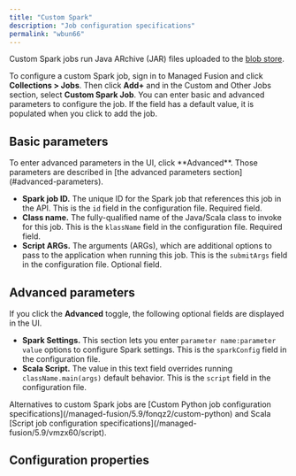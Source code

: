 ```yaml
---
title: "Custom Spark"
description: "Job configuration specifications"
permalink: "wbun66"
---
```


Custom Spark jobs run Java ARchive (JAR) files uploaded to the [blob store](/managed-fusion/5.9/03ti2e/blob-storage).

To configure a custom Spark job, sign in to Managed Fusion and click **Collections > Jobs**. Then click **Add+** and in the Custom and Other Jobs section, select **Custom Spark Job**. You can enter basic and advanced parameters to configure the job. If the field has a default value, it is populated when you click to add the job.

## Basic parameters

<Note>
To enter advanced parameters in the UI, click **Advanced**. Those parameters are described in [the advanced parameters section](#advanced-parameters).
</Note>

* **Spark job ID.** The unique ID for the Spark job that references this job in the API. This is the `id` field in the configuration file. Required field.
* **Class name.** The fully-qualified name of the Java/Scala class to invoke for this job. This is the `klassName` field in the configuration file. Required field.
* **Script ARGs.** The arguments (ARGs), which are additional options to pass to the application when running this job. This is the `submitArgs` field in the configuration file. Optional field.

## Advanced parameters

If you click the **Advanced** toggle, the following optional fields are displayed in the UI.

* **Spark Settings.** This section lets you enter `parameter name:parameter value` options to configure Spark settings. This is the `sparkConfig` field in the configuration file.
* **Scala Script.** The value in this text field overrides running `className.main(args)` default behavior. This is the `script` field in the configuration file.

<Note>
Alternatives to custom Spark jobs are [Custom Python job configuration specifications](/managed-fusion/5.9/fonqz2/custom-python) and Scala [Script job configuration specifications](/managed-fusion/5.9/vmzx60/script).
</Note>

## Configuration properties


<SchemaParamFields schema={schema}/>
